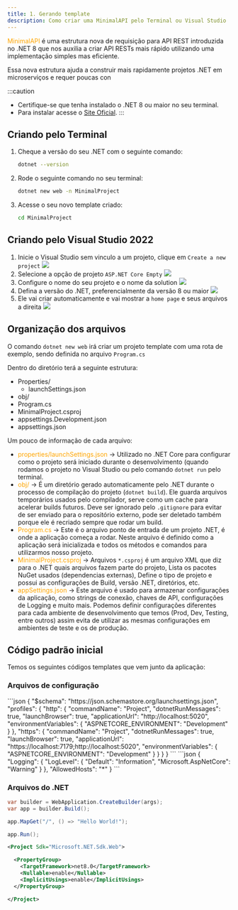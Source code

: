 ```yaml
---
title: 1. Gerando template
description: Como criar uma MinimalAPI pelo Terminal ou Visual Studio
---
```



<span style="color: orange">MinimalAPI</span> é uma estrutura nova de requisição para API REST introduzida no .NET 8 que nos auxilia a criar API RESTs mais rápido utilizando uma implementação simples mas eficiente.

Essa nova estrutura ajuda a construir mais rapidamente projetos .NET em microserviços e requer poucas con

:::caution
- Certifique-se que tenha instalado o .NET 8 ou maior no seu terminal.
- Para instalar acesse o [Site Oficial](https://dotnet.microsoft.com/en-us/download/dotnet/8.0).
:::


## Criando pelo Terminal

<Steps>

1. Cheque a versão do seu .NET com o seguinte comando:

    ```bash title="Verificando versão no Terminal"
    dotnet --version
    ```

2. Rode o seguinte comando no seu terminal:

    ```bash title="Criando um projeto MinimalAPI template"
    dotnet new web -n MinimalProject
    ```

3. Acesse o seu novo template criado:

    ```bash title="Acessando diretório do projeto"
    cd MinimalProject
    ```

</Steps>

## Criando pelo Visual Studio 2022

<Steps>

1. Inicie o Visual Studio sem vinculo a um projeto, clique em `Create a new project`
    <img src="https://github.com/F4NT0/fantodocs/blob/main/public/dotnet/minimal-api/1-generate-template/1-abrir-visual-studio.png?raw=true"/>
2. Selecione a opção de projeto `ASP.NET Core Empty`
    <img src="https://github.com/F4NT0/fantodocs/blob/main/public/dotnet/minimal-api/1-generate-template/2-criar-projeto-minimal.png?raw=true"/>
3. Configure o nome do seu projeto e o nome da solution
    <img src="https://github.com/F4NT0/fantodocs/blob/main/public/dotnet/minimal-api/1-generate-template/3-configure-nome-local.png?raw=true"/>
4. Defina a versão do .NET, preferencialmente da versão 8 ou maior
    <img src="https://github.com/F4NT0/fantodocs/blob/main/public/dotnet/minimal-api/1-generate-template/4-define-dotnet-8.png?raw=true"/>
5. Ele vai criar automaticamente e vai mostrar a `home page` e seus arquivos a direita
    <img src="https://github.com/F4NT0/fantodocs/blob/main/public/dotnet/minimal-api/1-generate-template/5-home-page.png?raw=true"/>

</Steps>


## Organização dos arquivos

O comando `dotnet new web` irá criar um projeto template com uma rota de exemplo, sendo definida no arquivo `Program.cs`

Dentro do diretório terá a seguinte estrutura:


<FileTree>

- Properties/
    - launchSettings.json
- obj/
- Program.cs
- MinimalProject.csproj
- appsettings.Development.json
- appsettings.json

</FileTree>

Um pouco de informação de cada arquivo:

- <span style="color: orange">properties/launchSettings.json</span> &#8594; Utilizado no .NET Core para configurar como o projeto será iniciado durante o desenvolvimento (quando rodamos o projeto no Visual Studio ou pelo comando `dotnet run` pelo terminal.
- <span style="color: orange">obj/</span> &#8594; É um diretório gerado automaticamente pelo .NET durante o processo de compilação do projeto (`dotnet build`). Ele guarda arquivos temporários usados pelo compilador, serve como um cache para acelerar builds futuros. Deve ser ignorado pelo `.gitignore` para evitar de ser enviado para o repositório externo, pode ser deletado também porque ele é recriado sempre que rodar um build.
- <span style="color: orange">Program.cs</span> &#8594; Este é o arquivo ponto de entrada de um projeto .NET, é onde a aplicação começa a rodar. Neste arquivo é definido como a aplicação será inicializada e todos os métodos e comandos para utilizarmos nosso projeto.
- <span style="color: orange">MinimalProject.csproj</span> &#8594; Arquivos `*.csproj` é um arquivo XML que diz para o .NET quais arquivos fazem parte do projeto, Lista os pacotes NuGet usados (dependencias externas), Define o tipo de projeto e possui as configurações de Build, versão .NET, diretórios, etc. 
- <span style="color: orange">appSettings.json</span> &#8594; Este arquivo é usado para armazenar configurações da aplicação, como strings de conexão, chaves de API, configurações de Logging e muito mais. Podemos definir configurações diferentes para cada ambiente de desenvolvimento que temos (Prod, Dev, Testing, entre outros) assim evita de utilizar as mesmas configurações em ambientes de teste e os de produção.

## Código padrão inicial

Temos os seguintes códigos templates que vem junto da aplicação:

### Arquivos de configuração

<Tabs>
<TabItem label="launchSettings.json" icon="seti:json">
```json
{
  "$schema": "https://json.schemastore.org/launchsettings.json",
  "profiles": {
    "http": {
      "commandName": "Project",
      "dotnetRunMessages": true,
      "launchBrowser": true,
      "applicationUrl": "http://localhost:5020",
      "environmentVariables": {
        "ASPNETCORE_ENVIRONMENT": "Development"
      }
    },
    "https": {
      "commandName": "Project",
      "dotnetRunMessages": true,
      "launchBrowser": true,
      "applicationUrl": "https://localhost:7179;http://localhost:5020",
      "environmentVariables": {
        "ASPNETCORE_ENVIRONMENT": "Development"
      }
    }
  }
}
```
</TabItem>
<TabItem label="appsettings.json" icon="seti:json">
```json
{
  "Logging": {
    "LogLevel": {
      "Default": "Information",
      "Microsoft.AspNetCore": "Warning"
    }
  },
  "AllowedHosts": "*"
}
```
</TabItem>
</Tabs>

### Arquivos do .NET


<Tabs>
<TabItem label="Program.cs" icon="seti:c-sharp">

```csharp
var builder = WebApplication.CreateBuilder(args);
var app = builder.Build();

app.MapGet("/", () => "Hello World!");

app.Run();
```
</TabItem>
<TabItem label="MinimalProject.csproj" icon="seti:xml">

```xml
<Project Sdk="Microsoft.NET.Sdk.Web">

  <PropertyGroup>
    <TargetFramework>net8.0</TargetFramework>
    <Nullable>enable</Nullable>
    <ImplicitUsings>enable</ImplicitUsings>
  </PropertyGroup>

</Project>
```
</TabItem>
</Tabs>

